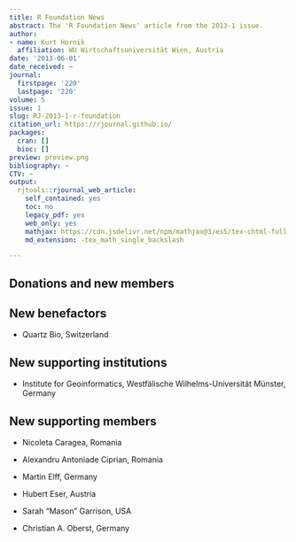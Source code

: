 ```yaml
---
title: R Foundation News
abstract: The 'R Foundation News' article from the 2013-1 issue.
author:
- name: Kurt Hornik
  affiliation: WU Wirtschaftsuniversität Wien, Austria
date: '2013-06-01'
date_received: ~
journal:
  firstpage: '220'
  lastpage: '220'
volume: 5
issue: 1
slug: RJ-2013-1-r-foundation
citation_url: https://rjournal.github.io/
packages:
  cran: []
  bioc: []
preview: preview.png
bibliography: ~
CTV: ~
output:
  rjtools::rjournal_web_article:
    self_contained: yes
    toc: no
    legacy_pdf: yes
    web_only: yes
    mathjax: https://cdn.jsdelivr.net/npm/mathjax@3/es5/tex-chtml-full.js
    md_extension: -tex_math_single_backslash

---
```


::: article
# Donations and new members

## New benefactors

-   Quartz Bio, Switzerland

## New supporting institutions

-   Institute for Geoinformatics, Westfälische Wilhelms-Universität
    Münster, Germany

## New supporting members

-   Nicoleta Caragea, Romania

-   Alexandru Antoniade Ciprian, Romania

-   Martin Elff, Germany

-   Hubert Eser, Austria

-   Sarah "Mason" Garrison, USA

-   Christian A. Oberst, Germany
:::
